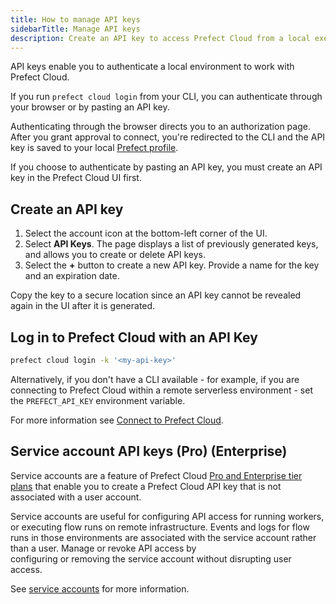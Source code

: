 ```yaml
---
title: How to manage API keys
sidebarTitle: Manage API keys
description: Create an API key to access Prefect Cloud from a local execution environment.
---
```


API keys enable you to authenticate a local environment to work with Prefect Cloud.

If you run `prefect cloud login` from your CLI, you can authenticate through your browser or by pasting an API key.

Authenticating through the browser directs you to an authorization page.
After you grant approval to connect, you're redirected to the CLI and the API key is saved to your local 
[Prefect profile](/v3/develop/settings-and-profiles/).

If you choose to authenticate by pasting an API key, you must create an API key in the Prefect Cloud UI first.

## Create an API key

1. Select the account icon at the bottom-left corner of the UI.
2. Select **API Keys**.
The page displays a list of previously generated keys, and allows you to create or delete API keys.
3. Select the **+** button to create a new API key.
Provide a name for the key and an expiration date.

<Warning>
Copy the key to a secure location since an API key cannot be revealed again in the UI after it is generated. 
</Warning>

## Log in to Prefect Cloud with an API Key

```bash
prefect cloud login -k '<my-api-key>'
```

Alternatively, if you don't have a CLI available - for example, if you are connecting to Prefect Cloud within a remote serverless environment - set the `PREFECT_API_KEY` environment variable. 

For more information see [Connect to Prefect Cloud](/v3/manage/cloud/connect-to-cloud).

## Service account API keys (Pro) (Enterprise)

Service accounts are a feature of Prefect Cloud [Pro and Enterprise tier plans](https://www.prefect.io/pricing) that enable you to 
create a Prefect Cloud API key that is not associated with a user account.

Service accounts are useful for configuring API access for running workers, or executing flow runs on remote infrastructure. 
Events and logs for flow runs in those environments are associated with the service account rather than a user. Manage or revoke API access by  
configuring or removing the service account without disrupting user access.

See [service accounts](/v3/manage/cloud/manage-users/service-accounts/) for more information.
